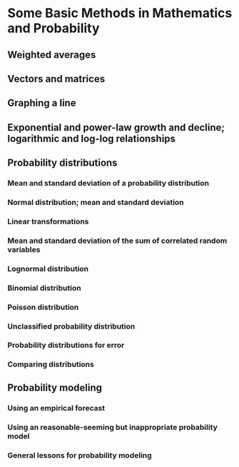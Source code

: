 # Some Basic Methods in Mathematics and Probability

## Weighted averages

## Vectors and matrices

## Graphing a line

## Exponential and power-law growth and decline; logarithmic and log-log relationships

## Probability distributions

### Mean and standard deviation of a probability distribution

### Normal distribution; mean and standard deviation

### Linear transformations

### Mean and standard deviation of the sum of correlated random variables

### Lognormal distribution

### Binomial distribution

### Poisson distribution

### Unclassified probability distribution

### Probability distributions for error

### Comparing distributions

## Probability modeling

### Using an empirical forecast

### Using an reasonable-seeming but inappropriate probability model

### General lessons for probability modeling
